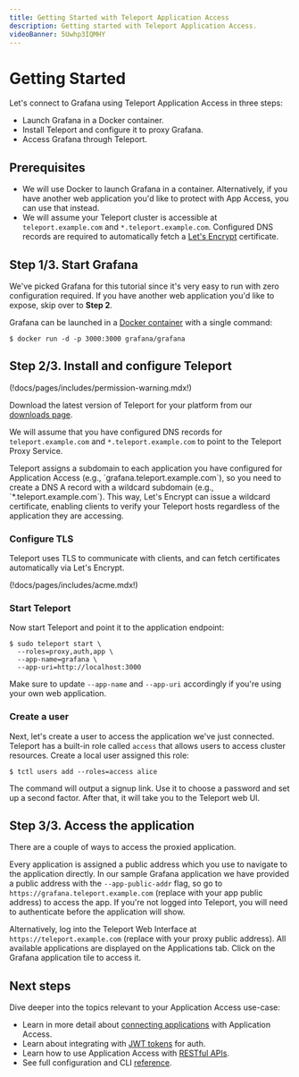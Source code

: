 ```yaml
---
title: Getting Started with Teleport Application Access
description: Getting started with Teleport Application Access.
videoBanner: 5Uwhp3IQMHY
---
```


# Getting Started

Let's connect to Grafana using Teleport Application Access in three steps:

- Launch Grafana in a Docker container.
- Install Teleport and configure it to proxy Grafana.
- Access Grafana through Teleport.

## Prerequisites

- We will use Docker to launch Grafana in a container. Alternatively, if you have another web application you'd like to protect with App Access, you can use that instead.
- We will assume your Teleport cluster is accessible at `teleport.example.com` and `*.teleport.example.com`. Configured DNS records are required to automatically fetch a [Let's Encrypt](https://letsencrypt.org) certificate. 


## Step 1/3. Start Grafana

We've picked Grafana for this tutorial since it's very easy to run with zero
configuration required. If you have another web application you'd like to
expose, skip over to **Step 2**.

Grafana can be launched in a [Docker container](https://grafana.com/docs/grafana/latest/installation/docker/)
with a single command:

```code
$ docker run -d -p 3000:3000 grafana/grafana
```

## Step 2/3. Install and configure Teleport
(!docs/pages/includes/permission-warning.mdx!)

Download the latest version of Teleport for your platform from our
[downloads page](https://goteleport.com/teleport/download).

We will assume that you have configured DNS records for `teleport.example.com`
and `*.teleport.example.com` to point to the Teleport Proxy Service.

<Admonition type="note" title="Teleport and Wildcard Certificates">
Teleport assigns a subdomain to each application you have configured for Application Access (e.g., `grafana.teleport.example.com`), so you need to create a DNS A record with a wildcard subdomain (e.g., `*.teleport.example.com`). This way, Let's Encrypt can issue a wildcard certificate, enabling clients to verify your Teleport hosts regardless of the application they are accessing.
</Admonition>

### Configure TLS
Teleport uses TLS to communicate with clients, and can fetch certificates automatically via Let's Encrypt.

(!docs/pages/includes/acme.mdx!)

### Start Teleport
Now start Teleport and point it to the application endpoint:

```code
$ sudo teleport start \
  --roles=proxy,auth,app \
  --app-name=grafana \
  --app-uri=http://localhost:3000
```

Make sure to update `--app-name` and `--app-uri` accordingly if you're using
your own web application.

### Create a user
Next, let's create a user to access the application we've just connected. Teleport has a built-in role called `access` that allows users to access cluster resources. Create a local user assigned this role:

```code
$ tctl users add --roles=access alice
```

The command will output a signup link. Use it to choose a password and set up a second factor. After that, it will take you to the Teleport web UI.

## Step 3/3. Access the application

There are a couple of ways to access the proxied application.

Every application is assigned a public address which you use to navigate to
the application directly. In our sample Grafana application we have provided a public address with
the `--app-public-addr` flag, so go to `https://grafana.teleport.example.com`
(replace with your app public address) to access the app. If you're not logged into Teleport,
you will need to authenticate before the application will show.

Alternatively, log into the Teleport Web Interface at `https://teleport.example.com` (replace with your proxy public address). All available applications are displayed on the Applications tab. Click on the Grafana application tile to access it.

## Next steps

Dive deeper into the topics relevant to your Application Access use-case:

- Learn in more detail about [connecting applications](./guides/connecting-apps.mdx) with Application Access.
- Learn about integrating with [JWT tokens](./guides/jwt.mdx) for auth.
- Learn how to use Application Access with [RESTful APIs](./guides/api-access.mdx).
- See full configuration and CLI [reference](./reference.mdx).
